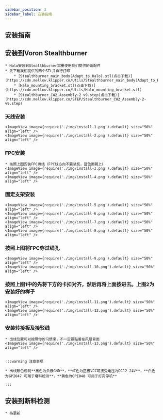 ```yaml
---
sidebar_position: 3
sidebar_label: 安装指南
---
```


## 安装指南

## 安装到Voron Stealthburner

    * Halo安装到Stealthburner需要使用我们提供的适配件
    * 先下载我们提供的两个STL并自行打印
        * [Stealthburner_main_body(Adapt_to_Halo).stl(点击下载)](https://cdn.mellow.klipper.cn/Utils/Stealthburner_main_body(Adapt_to_Halo).stl)
        * [Halo_mounting_bracket.stl(点击下载)](https://cdn.mellow.klipper.cn/Utils/Halo_mounting_bracket.stl)
        * [Stealthburner_CW2_Assembly-2 v9.step(点击下载)](https://cdn.mellow.klipper.cn/STEP/Stealthburner_CW2_Assembly-2-v9.step)
    
    
### 天线安装
    <ImageView image={require('./img/install-1.png').default} size="50%" align="left" />
    <ImageView image={require('./img/install-2.png').default} size="50%" align="left" />

### FPC安装
    * 按照上图安装FPC排线（FPC线方向不要装反，蓝色面朝上）
    <ImageView image={require('./img/install-3.png').default} size="50%" align="left" />
    <ImageView image={require('./img/install-4.png').default} size="50%" align="left" />


### 固定支架安装

    <ImageView image={require('./img/install-5.png').default} size="50%" align="left" />
    <ImageView image={require('./img/install-6.png').default} size="50%" align="left" />
    <ImageView image={require('./img/install-7.png').default} size="50%" align="left" />
    <ImageView image={require('./img/install-8.png').default} size="50%" align="left" />

### 按照上图将FPC穿过线孔

    <ImageView image={require('./img/install-9.png').default} size="50%" align="left" />
    <ImageView image={require('./img/install-10.png').default} size="50%" align="left" />

### 按照上图1中的先将下方的卡扣对齐，然后再将上面按进去。上图2为安装好的样子

    <ImageView image={require('./img/install-11.png').default} size="50%" align="left" />
    <ImageView image={require('./img/install-12.png').default} size="50%" align="left" />


### 安装转接板及接驳线
    * 出线位置可以按照你的习惯来，不一定要贴着在风扇背面
    <ImageView image={require('./img/install-13.png').default} size="50%" align="left" />


    :::warning 注意事项

    * 出线颜色说明**黑色为负极GND**，**红色为正极VCC可接受电压为DC12-24V**，**白色为GPIO47 可用于堵料检测**，**黄色为GPIO48 可用于打完停机**

    :::

## 安装到断料检测

    * 待更新